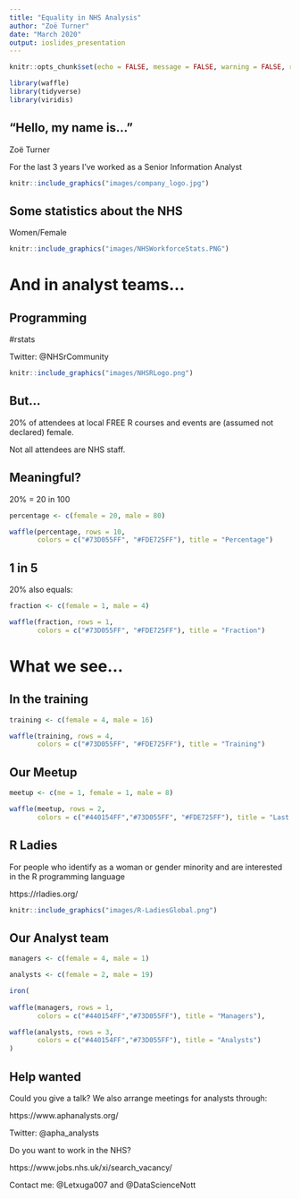 ```yaml
---
title: "Equality in NHS Analysis"
author: "Zoë Turner"
date: "March 2020"
output: ioslides_presentation
---
```


```r
knitr::opts_chunk$set(echo = FALSE, message = FALSE, warning = FALSE, results = 'asis')

library(waffle)
library(tidyverse)
library(viridis)

```

## "Hello, my name is..."

Zoë Turner

For the last 3 years I've worked as a Senior Information Analyst 

```r

knitr::include_graphics("images/company_logo.jpg")

```


## Some statistics about the NHS

Women/Female

```r

knitr::include_graphics("images/NHSWorkforceStats.PNG")

```

# And in analyst teams...

## Programming

#rstats

Twitter: @NHSrCommunity


```r

knitr::include_graphics("images/NHSRLogo.png")

```

## But...

20% of attendees at local FREE R courses and events are (assumed not declared) female.

Not all attendees are NHS staff.


## Meaningful?

20% = 20 in 100

```r

percentage <- c(female = 20, male = 80)

waffle(percentage, rows = 10,
       colors = c("#73D055FF", "#FDE725FF"), title = "Percentage")

```


## 1 in 5

20% also equals:

```r

fraction <- c(female = 1, male = 4)

waffle(fraction, rows = 1,
       colors = c("#73D055FF", "#FDE725FF"), title = "Fraction")


```

# What we see...

## In the training

```r

training <- c(female = 4, male = 16)

waffle(training, rows = 4,
       colors = c("#73D055FF", "#FDE725FF"), title = "Training")

```

## Our Meetup

```r

meetup <- c(me = 1, female = 1, male = 8)

waffle(meetup, rows = 2,
       colors = c("#440154FF","#73D055FF", "#FDE725FF"), title = "Last Meetup")

```

## R Ladies

For people who identify as a woman or gender minority and are interested in the R programming language

https://rladies.org/


```r

knitr::include_graphics("images/R-LadiesGlobal.png")

```

## Our Analyst team

```r

managers <- c(female = 4, male = 1)

analysts <- c(female = 2, male = 19)

iron(
  
waffle(managers, rows = 1,
       colors = c("#440154FF","#73D055FF"), title = "Managers"),

waffle(analysts, rows = 3,
       colors = c("#440154FF","#73D055FF"), title = "Analysts")
)

```

## Help wanted

Could you give a talk? We also arrange meetings for analysts through:

https://www.aphanalysts.org/

Twitter: @apha_analysts

Do you want to work in the NHS?

https://www.jobs.nhs.uk/xi/search_vacancy/

Contact me: @Letxuga007 and @DataScienceNott